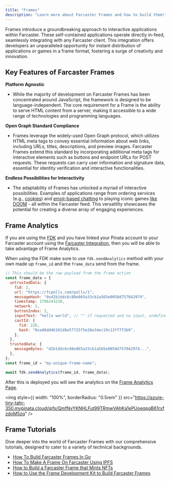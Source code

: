 ```yaml
---
title: "Frames"
description: "Learn more about Farcaster Frames and how to build them!"
---
```


Frames introduce a groundbreaking approach to interactive applications within Farcaster. These self-contained applications operate directly in-feed, seamlessly integrating with any Farcaster client. This integration offers developers an unparalleled opportunity for instant distribution of applications or games in a frame format, fostering a surge of creativity and innovation.

## **Key Features of Farcaster Frames**

**Platform Agnostic**

- While the majority of development on Farcaster Frames has been concentrated around JavaScript, the framework is designed to be language-independent. The core requirement for a Frame is the ability to serve HTML content from a server, making it accessible to a wide range of technologies and programming languages.

**Open Graph Standard Compliance**

- Frames leverage the widely-used Open Graph protocol, which utilizes HTML meta tags to convey essential information about web links, including URLs, titles, descriptions, and preview images. Farcaster Frames extend this standard by incorporating additional meta tags for interactive elements such as buttons and endpoint URLs for POST requests. These requests can carry user information and signature data, essential for identity verification and interactive functionalities.

**Endless Possibilities for Interactivity**

- The adaptability of Frames has unlocked a myriad of interactive possibilities. Examples of applications range from ordering services (e.g., [cookies](https://warpcast.com/cookie/0x35bbc5a0)) and [emoji-based chatting](https://warpcast.com/stevedylandev.eth/0x46e3fee2) to playing iconic games [like DOOM](https://warpcast.com/cassie/0xc329ea28) - all within the Farcaster feed. This versatility showcases the potential for creating a diverse array of engaging experiences.

## Frame Analytics

If you are using the [FDK](/farcaster/fdk) and you have linked your Pinata account to your Farcaster account using the [Farcaster Integration](/account-management/farcaster), then you will be able to take advantage of Frame Analytics.

When using the FDK make sure to use `fdk.sendAnalytics` method with your own made up `frame_id` and the `frame_data` send from the frame.

```javascript
// This should be the raw payload from the frame action
const frame_data = {
  untrustedData: {
    fid: 2,
    url: "https://fcpolls.com/polls/1",
    messageHash: "0xd2b1ddc6c88e865a33cb1a565e0058d757042974",
    timestamp: 1706243218,
    network: 1,
    buttonIndex: 2,
    inputText: "hello world", // "" if requested and no input, undefined if input not requested
    castId: {
      fid: 226,
      hash: "0xa48dd46161d8e57725f5e26e34ec19c13ff7f3b9",
    },
  },
  trustedData: {
    messageBytes: "d2b1ddc6c88e865a33cb1a565e0058d757042974...",
  },
};
const frame_id = "my-unique-frame-name";

await fdk.sendAnalytics(frame_id, frame_data);
```

After this is deployed you will see the analytics on the [Frame Analytics Page](https://app.pinata.cloud/frames-analytics).

<img
  style={{ width: "100%", borderRadius: "0.5rem" }}
  src="https://azure-tiny-tahr-350.mypinata.cloud/ipfs/QmfNvYKNHLFut99TRmwVAhKa1ePUoeqpgB61rxfzdoM5zq"
/>

## Frame Tutorials

Dive deeper into the world of Farcaster Frames with our comprehensive tutorials, designed to cater to a variety of technical backgrounds.

- [How To Build Farcaster Frames In Go](https://www.pinata.cloud/blog/how-to-build-farcaster-frames-in-go)
- [How To Make A Frame On Farcaster Using IPFS](https://www.pinata.cloud/blog/how-to-make-a-frame-on-farcaster-using-ipfs)
- [How to Build a Farcaster Frame that Mints NFTs](https://www.pinata.cloud/blog/how-to-build-a-farcaster-frame-that-mints-nfts)
- [How to Use the Frame Development Kit to Build Farcaster Frames](https://www.pinata.cloud/blog/how-to-use-the-frame-development-kit-to-build-farcaster-frames)
